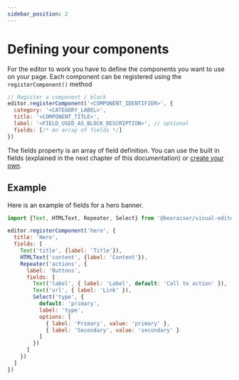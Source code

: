 ```yaml
---
sidebar_position: 2
---
```


# Defining your components

For the editor to work you have to define the components you want to use on your page. Each component can be registered using the `registerComponent()` method

```js
// Register a component / block
editor.registerComponent('<COMPONENT_IDENTIFIER>', {
  category: '<CATEGORY_LABEL>',
  title: '<COMPONENT_TITLE>',
  label: '<FIELD_USED_AS_BLOCK_DESCRIPTION>', // optional
  fields: [/* An array of fields */]
})
```

The fields property is an array of field definition.
You can use the built in fields (explained in the next chapter of this documentation) or [create your own](./Fields/CustomField.md).

## Example

Here is an example of fields for a hero banner.

```js
import {Text, HTMLText, Repeater, Select} from '@boxraiser/visual-editor'

editor.registerComponent('hero', {
  title: 'Hero',
  fields: [
    Text('title', {label: 'Title'}),
    HTMLText('content', {label: 'Content'}),
    Repeater('actions', {
      label: 'Buttons',
      fields: [
        Text('label', { label: 'Label', default: 'Call to action' }),
        Text('url', { label: 'Link' }),
        Select('type', {
          default: 'primary',
          label: 'type',
          options: [
            { label: 'Primary', value: 'primary' },
            { label: 'Secondary', value: 'secondary' }
          ]
        })
      ]
    })
  ]
})
```
